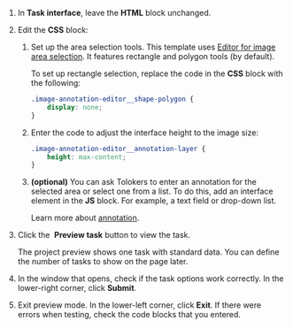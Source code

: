 1. In **Task interface**, leave the **HTML** block unchanged.

1. Edit the **CSS** block:

    1. Set up the area selection tools. This template uses [Editor for image area selection](/docs/guide/t-components/image-annotation). It features rectangle and polygon tools (by default).

        To set up rectangle selection, replace the code in the **CSS** block with the following:

        ```css
        .image-annotation-editor__shape-polygon {
            display: none;
        }
        ```

    1. Enter the code to adjust the interface height to the image size:

        ```css
        .image-annotation-editor__annotation-layer {
            height: max-content;
        }
        ```

    1. **(optional)** You can ask Tolokers to enter an annotation for the selected area or select one from a list. To do this, add an interface element in the **JS** block. For example, a text field or drop-down list.

        Learn more about [annotation](/docs/guide/t-components/image-annotation#annotation).

1. Click the <img src="https://tlkfrontprod.azureedge.net/portal-production/static/uploaded/images/1675425176321/1675425176321_original_svg.svg" alt="" /> **Preview task** button to view the task.

    <Note mode="note" title="Note">

    The project preview shows one task with standard data. You can define the number of tasks to show on the page later.

    </Note>

1. In the window that opens, check if the task options work correctly. In the lower-right corner, click **Submit**.

1. Exit preview mode. In the lower-left corner, click **Exit**. If there were errors when testing, check the code blocks that you entered.
